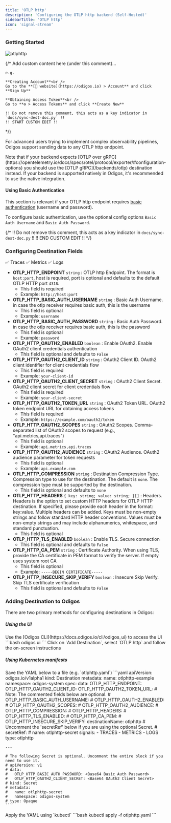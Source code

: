 ```yaml
---
title: 'OTLP http'
description: 'Configuring the OTLP http backend (Self-Hosted)'
sidebarTitle: 'OTLP http'
icon: 'signal-stream'
---
```


### Getting Started

<img src="https://d15jtxgb40qetw.cloudfront.net/opentelemetry.svg" alt="otlphttp" className="not-prose h-20" />

{/*
    Add custom content here (under this comment)...

    e.g.

    **Creating Account**<br />
    Go to the **[🔗 website](https://odigos.io) > Account** and click **Sign Up**

    **Obtaining Access Token**<br />
    Go to **⚙️ > Access Tokens** and click **Create New**

    !! Do not remove this comment, this acts as a key indicator in `docs/sync-dest-doc.py` !!
    !! START CUSTOM EDIT !!
*/}

For advanced users trying to implement complex observability pipelines, Odigos support sending data to any OTLP http endpoint.

<Note>
  Note that if your backend expects [OTLP over gRPC](https://opentelemetry.io/docs/specs/otel/protocol/exporter/#configuration-options) you should use the [OTLP gRPC](/backends/otlp) destination instead.
</Note>

<Tip>
  If your backend is supported natively in Odigos, it's recommended to use the native integration.
</Tip>

#### Using Basic Authentication

This section is relevant if your OTLP http endpoint requires [basic authentication](https://en.wikipedia.org/wiki/Basic_access_authentication) (username and password).

To configure basic authentication, use the optional config options `Basic Auth Username` and `Basic Auth Password`.

{/*
    !! Do not remove this comment, this acts as a key indicator in `docs/sync-dest-doc.py` !!
    !! END CUSTOM EDIT !!
*/}

### Configuring Destination Fields

<Accordion title="Supported Signals:">
  ✅ Traces
  ✅ Metrics
  ✅ Logs
</Accordion>

- **OTLP_HTTP_ENDPOINT** `string` : OTLP http Endpoint. The format is `host:port`, host is required, port is optional and defaults to the default OTLP HTTP port `4318`.
  - This field is required
  - Example: `http://host:port`
- **OTLP_HTTP_BASIC_AUTH_USERNAME** `string` : Basic Auth Username. in case the otlp receiver requires basic auth, this is the username
  - This field is optional
  - Example: `username`
- **OTLP_HTTP_BASIC_AUTH_PASSWORD** `string` : Basic Auth Password. in case the otlp receiver requires basic auth, this is the password
  - This field is optional
  - Example: `password`
- **OTLP_HTTP_OAUTH2_ENABLED** `boolean` : Enable OAuth2. Enable OAuth2 client credentials authentication
  - This field is optional and defaults to `False`
- **OTLP_HTTP_OAUTH2_CLIENT_ID** `string` : OAuth2 Client ID. OAuth2 client identifier for client credentials flow
  - This field is required
  - Example: `your-client-id`
- **OTLP_HTTP_OAUTH2_CLIENT_SECRET** `string` : OAuth2 Client Secret. OAuth2 client secret for client credentials flow
  - This field is required
  - Example: `your-client-secret`
- **OTLP_HTTP_OAUTH2_TOKEN_URL** `string` : OAuth2 Token URL. OAuth2 token endpoint URL for obtaining access tokens
  - This field is required
  - Example: `https://example.com/oauth2/token`
- **OTLP_HTTP_OAUTH2_SCOPES** `string` : OAuth2 Scopes. Comma-separated list of OAuth2 scopes to request (e.g., "api.metrics,api.traces")
  - This field is optional
  - Example: `api.metrics,api.traces`
- **OTLP_HTTP_OAUTH2_AUDIENCE** `string` : OAuth2 Audience. OAuth2 audience parameter for token requests
  - This field is optional
  - Example: `api.example.com`
- **OTLP_HTTP_COMPRESSION** `string` : Destination Compression Type. Compression type to use for the destination. The default is `none`. The compression type must be supported by the destination.
  - This field is optional and defaults to `none`
- **OTLP_HTTP_HEADERS** `{ key: string; value: string; }[]` : Headers. Headers is the option to set custom HTTP headers for OTLP HTTP destination. If specified, please provide each header in the format: key:value. Multiple headers can be added. Keys must be non-empty strings and follow standard HTTP header conventions. Values must be non-empty strings and may include alphanumerics, whitespace, and standard punctuation.
  - This field is optional
- **OTLP_HTTP_TLS_ENABLED** `boolean` : Enable TLS. Secure connection
  - This field is optional and defaults to `False`
- **OTLP_HTTP_CA_PEM** `string` : Certificate Authority. When using TLS, provide the CA certificate in PEM format to verify the server. If empty uses system root CA
  - This field is optional
  - Example: `-----BEGIN CERTIFICATE-----`
- **OTLP_HTTP_INSECURE_SKIP_VERIFY** `boolean` : Insecure Skip Verify. Skip TLS certificate verification
  - This field is optional and defaults to `False`

### Adding Destination to Odigos

There are two primary methods for configuring destinations in Odigos:

##### **Using the UI**

<Steps>
  <Step>
    Use the [Odigos CLI](https://docs.odigos.io/cli/odigos_ui) to access the UI
    ```bash
    odigos ui
    ```
  </Step>
  <Step>
    Click on `Add Destination`, select `OTLP http` and follow the on-screen instructions
  </Step>
</Steps>

##### **Using Kubernetes manifests**

<Steps>
  <Step>
    Save the YAML below to a file (e.g. `otlphttp.yaml`)
    ```yaml
    apiVersion: odigos.io/v1alpha1
    kind: Destination
    metadata:
      name: otlphttp-example
      namespace: odigos-system
    spec:
      data:
        OTLP_HTTP_ENDPOINT: <OTLP http Endpoint>
        OTLP_HTTP_OAUTH2_CLIENT_ID: <OAuth2 Client ID>
        OTLP_HTTP_OAUTH2_TOKEN_URL: <OAuth2 Token URL>
        # Note: The commented fields below are optional.
        # OTLP_HTTP_BASIC_AUTH_USERNAME: <Basic Auth Username>
        # OTLP_HTTP_OAUTH2_ENABLED: <Enable OAuth2>
        # OTLP_HTTP_OAUTH2_SCOPES: <OAuth2 Scopes>
        # OTLP_HTTP_OAUTH2_AUDIENCE: <OAuth2 Audience>
        # OTLP_HTTP_COMPRESSION: <Destination Compression Type (default: none) (options: [none, gzip, snappy, lz4, zlib, deflate, zstd])>
        # OTLP_HTTP_HEADERS: <Headers>
        # OTLP_HTTP_TLS_ENABLED: <Enable TLS>
        # OTLP_HTTP_CA_PEM: <Certificate Authority>
        # OTLP_HTTP_INSECURE_SKIP_VERIFY: <Insecure Skip Verify>
      destinationName: otlphttp
      # Uncomment the 'secretRef' below if you are using the optional Secret.
      # secretRef:
      #   name: otlphttp-secret
      signals:
      - TRACES
      - METRICS
      - LOGS
      type: otlphttp

    ---

    # The following Secret is optional. Uncomment the entire block if you need to use it.
    # apiVersion: v1
    # data:
    #   OTLP_HTTP_BASIC_AUTH_PASSWORD: <Base64 Basic Auth Password>
    #   OTLP_HTTP_OAUTH2_CLIENT_SECRET: <Base64 OAuth2 Client Secret>
    # kind: Secret
    # metadata:
    #   name: otlphttp-secret
    #   namespace: odigos-system
    # type: Opaque
    ```
  </Step>
  <Step>
    Apply the YAML using `kubectl`
    ```bash
    kubectl apply -f otlphttp.yaml
    ```
  </Step>
</Steps>
